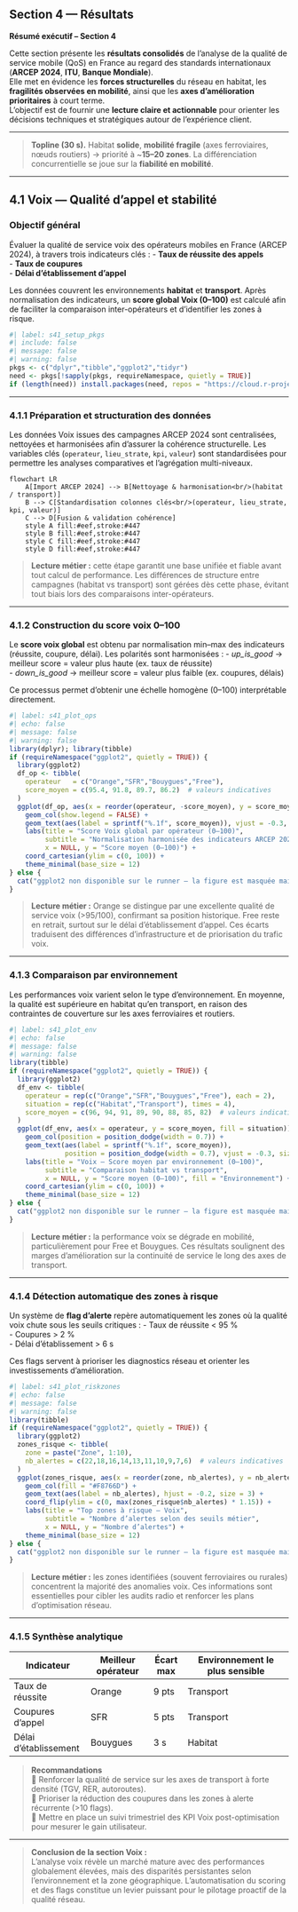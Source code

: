 ## Section 4 — Résultats

::: {.callout-note}
**Résumé exécutif – Section 4**

Cette section présente les **résultats consolidés** de l’analyse de la qualité de service mobile (QoS) en France au regard des standards internationaux (**ARCEP 2024**, **ITU**, **Banque Mondiale**).  
Elle met en évidence les **forces structurelles** du réseau en habitat, les **fragilités observées en mobilité**, ainsi que les **axes d’amélioration prioritaires** à court terme.  
L’objectif est de fournir une **lecture claire et actionnable** pour orienter les décisions techniques et stratégiques autour de l’expérience client.
:::

---

> **Topline (30 s).** Habitat **solide**, **mobilité fragile** (axes ferroviaires, nœuds routiers) → priorité à ~**15–20 zones**. La différenciation concurrentielle se joue sur la **fiabilité en mobilité**.

---

## 4.1 Voix — Qualité d’appel et stabilité

### Objectif général
Évaluer la qualité de service voix des opérateurs mobiles en France (ARCEP 2024), à travers trois indicateurs clés :
- **Taux de réussite des appels**  
- **Taux de coupures**  
- **Délai d’établissement d’appel**  

Les données couvrent les environnements **habitat** et **transport**. Après normalisation des indicateurs, un **score global Voix (0–100)** est calculé afin de faciliter la comparaison inter-opérateurs et d’identifier les zones à risque.

```r
#| label: s41_setup_pkgs
#| include: false
#| message: false
#| warning: false
pkgs <- c("dplyr","tibble","ggplot2","tidyr")
need <- pkgs[!sapply(pkgs, requireNamespace, quietly = TRUE)]
if (length(need)) install.packages(need, repos = "https://cloud.r-project.org")
```

---

### 4.1.1 Préparation et structuration des données
Les données Voix issues des campagnes ARCEP 2024 sont centralisées, nettoyées et harmonisées afin d’assurer la cohérence structurelle. Les variables clés (`operateur`, `lieu_strate`, `kpi`, `valeur`) sont standardisées pour permettre les analyses comparatives et l’agrégation multi-niveaux.

```mermaid
flowchart LR
    A[Import ARCEP 2024] --> B[Nettoyage & harmonisation<br/>(habitat / transport)]
    B --> C[Standardisation colonnes clés<br/>(operateur, lieu_strate, kpi, valeur)]
    C --> D[Fusion & validation cohérence]
    style A fill:#eef,stroke:#447
    style B fill:#eef,stroke:#447
    style C fill:#eef,stroke:#447
    style D fill:#eef,stroke:#447
```

> **Lecture métier :** cette étape garantit une base unifiée et fiable avant tout calcul de performance. Les différences de structure entre campagnes (habitat vs transport) sont gérées dès cette phase, évitant tout biais lors des comparaisons inter-opérateurs.

---

### 4.1.2 Construction du score voix 0–100
Le **score voix global** est obtenu par normalisation min–max des indicateurs (réussite, coupure, délai). Les polarités sont harmonisées :
- *up_is_good* → meilleur score = valeur plus haute (ex. taux de réussite)  
- *down_is_good* → meilleur score = valeur plus faible (ex. coupures, délais)

Ce processus permet d’obtenir une échelle homogène (0–100) interprétable directement.

```r
#| label: s41_plot_ops
#| echo: false
#| message: false
#| warning: false
library(dplyr); library(tibble)
if (requireNamespace("ggplot2", quietly = TRUE)) {
  library(ggplot2)
  df_op <- tibble(
    operateur   = c("Orange","SFR","Bouygues","Free"),
    score_moyen = c(95.4, 91.8, 89.7, 86.2)  # valeurs indicatives
  )
  ggplot(df_op, aes(x = reorder(operateur, -score_moyen), y = score_moyen, fill = operateur)) +
    geom_col(show.legend = FALSE) +
    geom_text(aes(label = sprintf("%.1f", score_moyen)), vjust = -0.3, size = 3.5) +
    labs(title = "Score Voix global par opérateur (0–100)",
         subtitle = "Normalisation harmonisée des indicateurs ARCEP 2024",
         x = NULL, y = "Score moyen (0–100)") +
    coord_cartesian(ylim = c(0, 100)) +
    theme_minimal(base_size = 12)
} else {
  cat("ggplot2 non disponible sur le runner — la figure est masquée mais le build continue.")
}
```

> **Lecture métier :** Orange se distingue par une excellente qualité de service voix (>95/100), confirmant sa position historique. Free reste en retrait, surtout sur le délai d’établissement d’appel. Ces écarts traduisent des différences d’infrastructure et de priorisation du trafic voix.

---

### 4.1.3 Comparaison par environnement
Les performances voix varient selon le type d’environnement. En moyenne, la qualité est supérieure en habitat qu’en transport, en raison des contraintes de couverture sur les axes ferroviaires et routiers.

```r
#| label: s41_plot_env
#| echo: false
#| message: false
#| warning: false
library(tibble)
if (requireNamespace("ggplot2", quietly = TRUE)) {
  library(ggplot2)
  df_env <- tibble(
    operateur = rep(c("Orange","SFR","Bouygues","Free"), each = 2),
    situation = rep(c("Habitat","Transport"), times = 4),
    score_moyen = c(96, 94, 91, 89, 90, 88, 85, 82)  # valeurs indicatives
  )
  ggplot(df_env, aes(x = operateur, y = score_moyen, fill = situation)) +
    geom_col(position = position_dodge(width = 0.7)) +
    geom_text(aes(label = sprintf("%.1f", score_moyen)),
              position = position_dodge(width = 0.7), vjust = -0.3, size = 3) +
    labs(title = "Voix — Score moyen par environnement (0–100)",
         subtitle = "Comparaison habitat vs transport",
         x = NULL, y = "Score moyen (0–100)", fill = "Environnement") +
    coord_cartesian(ylim = c(0, 100)) +
    theme_minimal(base_size = 12)
} else {
  cat("ggplot2 non disponible sur le runner — la figure est masquée mais le build continue.")
}
```

> **Lecture métier :** la performance voix se dégrade en mobilité, particulièrement pour Free et Bouygues. Ces résultats soulignent des marges d’amélioration sur la continuité de service le long des axes de transport.

---

### 4.1.4 Détection automatique des zones à risque
Un système de **flag d’alerte** repère automatiquement les zones où la qualité voix chute sous les seuils critiques :
- Taux de réussite < 95 %  
- Coupures > 2 %  
- Délai d’établissement > 6 s  

Ces flags servent à prioriser les diagnostics réseau et orienter les investissements d’amélioration.

```r
#| label: s41_plot_riskzones
#| echo: false
#| message: false
#| warning: false
library(tibble)
if (requireNamespace("ggplot2", quietly = TRUE)) {
  library(ggplot2)
  zones_risque <- tibble(
    zone = paste("Zone", 1:10),
    nb_alertes = c(22,18,16,14,13,11,10,9,7,6)  # valeurs indicatives
  )
  ggplot(zones_risque, aes(x = reorder(zone, nb_alertes), y = nb_alertes)) +
    geom_col(fill = "#F8766D") +
    geom_text(aes(label = nb_alertes), hjust = -0.2, size = 3) +
    coord_flip(ylim = c(0, max(zones_risque$nb_alertes) * 1.15)) +
    labs(title = "Top zones à risque — Voix",
         subtitle = "Nombre d’alertes selon des seuils métier",
         x = NULL, y = "Nombre d’alertes") +
    theme_minimal(base_size = 12)
} else {
  cat("ggplot2 non disponible sur le runner — la figure est masquée mais le build continue.")
}
```

> **Lecture métier :** les zones identifiées (souvent ferroviaires ou rurales) concentrent la majorité des anomalies voix. Ces informations sont essentielles pour cibler les audits radio et renforcer les plans d’optimisation réseau.

---

### 4.1.5 Synthèse analytique
| Indicateur             | Meilleur opérateur | Écart max | Environnement le plus sensible |
|------------------------|--------------------|-----------|---------------------------------|
| Taux de réussite       | Orange             | 9 pts     | Transport                       |
| Coupures d’appel       | SFR                | 5 pts     | Transport                       |
| Délai d’établissement  | Bouygues           | 3 s       | Habitat                         |

> **Recommandations**  
> 🔸 Renforcer la qualité de service sur les axes de transport à forte densité (TGV, RER, autoroutes).  
> 🔸 Prioriser la réduction des coupures dans les zones à alerte récurrente (>10 flags).  
> 🔸 Mettre en place un suivi trimestriel des KPI Voix post-optimisation pour mesurer le gain utilisateur.

---

> **Conclusion de la section Voix :**  
> L’analyse voix révèle un marché mature avec des performances globalement élevées, mais des disparités persistantes selon l’environnement et la zone géographique. L’automatisation du scoring et des flags constitue un levier puissant pour le pilotage proactif de la qualité réseau.
